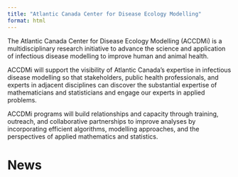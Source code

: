 ```yaml
---
title: "Atlantic Canada Center for Disease Ecology Modelling"
format: html
---
```


The Atlantic Canada Center for Disease Ecology Modelling (ACCDMi) is a multidisciplinary research initiative to advance the science and application of infectious disease modelling to improve human and animal health.

ACCDMi will support the visibility of Atlantic Canada’s expertise in infectious disease modelling so that stakeholders, public health professionals, and experts in adjacent disciplines can discover the substantial expertise of mathematicians and statisticians and engage our experts in applied problems.

ACCDMi programs will build relationships and capacity through training, outreach, and collaborative partnerships to improve analyses by incorporating efficient algorithms, modelling approaches, and the perspectives of applied mathematics and statistics.

# News
